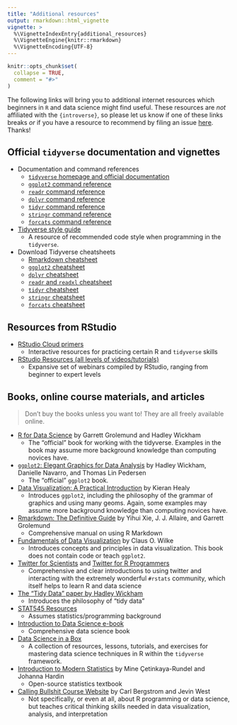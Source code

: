 ```yaml
---
title: "Additional resources"
output: rmarkdown::html_vignette
vignette: >
  %\VignetteIndexEntry{additional_resources}
  %\VignetteEngine{knitr::rmarkdown}
  %\VignetteEncoding{UTF-8}
---
```


```r
knitr::opts_chunk$set(
  collapse = TRUE,
  comment = "#>"
)
```

The following links will bring you to additional internet resources which beginners in `R` and data science might find useful. These resources are _not_ affiliated with the `{introverse}`, so please let us know if one of these links breaks _or_ if you have a resource to recommend by filing an issue [here](https://github.com/spielmanlab/introverse/issues). Thanks!


## Official `tidyverse` documentation and vignettes

+ Documentation and command references
  + [`tidyverse` homepage and official documentation](https://www.tidyverse.org/)
  + [`ggplot2` command reference](https://ggplot2.tidyverse.org/reference/) 
  + [`readr` command reference](https://readr.tidyverse.org/reference/) 
  + [`dplyr` command reference](https://dplyr.tidyverse.org/reference/) 
  + [`tidyr` command reference](https://tidyr.tidyverse.org/reference/) 
  + [`stringr` command reference](https://stringr.tidyverse.org/reference/) 
  + [`forcats` command reference](https://forcats.tidyverse.org/reference/) 
    
+ [Tidyverse style guide](https://style.tidyverse.org/)
  + A resource of recommended code style when programming in the `tidyverse`. 

+ Download Tidyverse cheatsheets
  + [Rmarkdown cheatsheet](https://raw.githubusercontent.com/rstudio/cheatsheets/master/rmarkdown.pdf)
  + [`ggplot2` cheatsheet](https://raw.githubusercontent.com/rstudio/cheatsheets/master/data-visualization.pdf)
  + [`dplyr` cheatsheet](https://raw.githubusercontent.com/rstudio/cheatsheets/master/data-transformation.pdf)
  + [`readr` and `readxl` cheatsheet](https://raw.githubusercontent.com/rstudio/cheatsheets/master/data-import.pdf)
  + [`tidyr` cheatsheet](https://raw.githubusercontent.com/rstudio/cheatsheets/master/tidyr.pdf)
  + [`stringr` cheatsheet](https://raw.githubusercontent.com/rstudio/cheatsheets/master/strings.pdf)
  + [`forcats` cheatsheet](https://raw.githubusercontent.com/rstudio/cheatsheets/master/factors.pdf)

## Resources from RStudio

+ [RStudio Cloud primers](https://rstudio.cloud/learn/primers)
  + Interactive resources for practicing certain R and `tidyverse` skills
+ [RStudio Resources (all levels of videos/tutorials)](https://resources.rstudio.com/)
  + Expansive set of webinars compiled by RStudio, ranging from beginner to expert levels
    
## Books, online course materials, and articles

> Don't buy the books unless you want to! They are all freely available online.

+ [R for Data Science](https://r4ds.had.co.nz/) by Garrett Grolemund and Hadley Wickham
  + The "official" book for working with the tidyverse. Examples in the book may assume more background knowledge than computing novices have.
+ [`ggplot2`: Elegant Graphics for Data Analysis](https://ggplot2-book.org/index.html) by Hadley Wickham, Danielle Navarro, and Thomas Lin Pedersen
  + The "official" `ggplot2` book.
+ [Data Visualization: A Practical Introduction](https://socviz.co/) by Kieran Healy
  + Introduces `ggplot2`, including the philosophy of the grammar of graphics and using many geoms. Again, some examples may assume more background knowledge than computing novices have.
+ [Rmarkdown: The Definitive Guide](https://bookdown.org/yihui/rmarkdown/) by Yihui Xie, J. J. Allaire, and Garrett Grolemund
  + Comprehensive manual on using R Markdown
+ [Fundamentals of Data Visualization](https://clauswilke.com/dataviz) by Claus O. Wilke
  + Introduces concepts and principles in data visualization. This book does not contain code or teach `ggplot2`.
+ [Twitter for Scientists](https://t4scientists.com/) and  [Twitter for R Programmers](https://www.t4rstats.com/)
  + Comprehensive and clear introductions to using twitter and interacting with the extremely wonderful `#rstats` community, which itself helps to learn R and data science
+ [The "Tidy Data" paper by Hadley Wickham](https://vita.had.co.nz/papers/tidy-data.pdf)
  + Introduces the philosophy of "tidy data"
+ [STAT545 Resources](https://stat545.com/)
  + Assumes statistics/programming background
+ [Introduction to Data Science e-book](https://rafalab.github.io/dsbook/)
  + Comprehensive data science book
+ [Data Science in a Box](https://datasciencebox.org/index.html)
  + A collection of resources, lessons, tutorials, and exercises for mastering data science techniques in R within the `tidyverse` framework. 
+ [Introduction to Modern Statistics](https://openintro-ims.netlify.app/index.html) by Mine Çetinkaya-Rundel and Johanna Hardin
  + Open-source statistics textbook
+ [Calling Bullshit Course Website](https://callingbullshit.org/) by Carl Bergstrom and Jevin West
  + Not specifically, or even at all, about R programming or data science, but teaches critical thinking skills needed in data visualization, analysis, and interpretation
